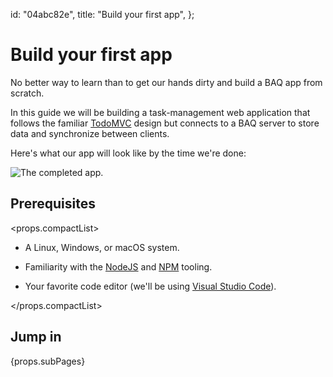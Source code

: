   id: "04abc82e",
  title: "Build your first app",
};

# Build your first app

No better way to learn than to get our hands dirty and build a BAQ app from scratch.

In this guide we will be building a task-management web application that follows the familiar [TodoMVC](https://todomvc.com/) design but connects to a BAQ server to store data and synchronize between clients.

Here's what our app will look like by the time we're done:

![The completed app.](firstApp)

## Prerequisites

<props.compactList>

- A Linux, Windows, or macOS system.

- Familiarity with the [NodeJS](https://nodejs.org/) and [NPM](https://docs.npmjs.com/cli/v10/commands) tooling.

- Your favorite code editor (we'll be using [Visual Studio Code](https://code.visualstudio.com/)).

</props.compactList>

## Jump in

{props.subPages}

